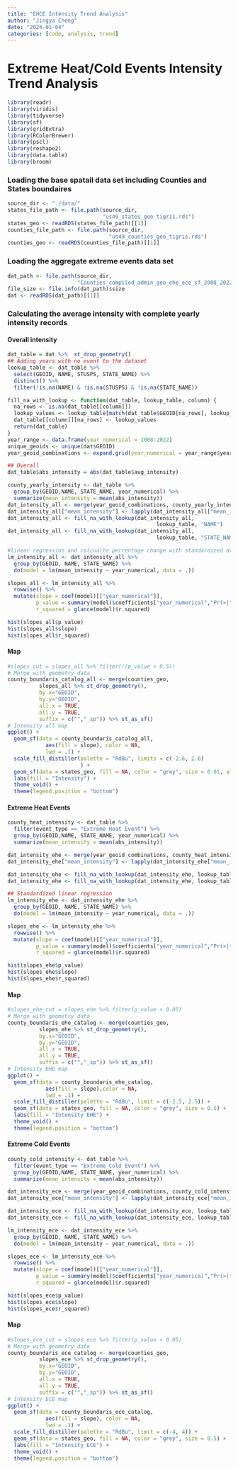 ```yaml
---
title: "EHCE Intensity Trend Analysis"
author: "Jingya Cheng"
date: "2024-01-04"
categories: [code, analysis, trend]
---
```


# Extreme Heat/Cold Events Intensity Trend Analysis

```r
library(readr)
library(viridis)
library(tidyverse)
library(sf)
library(gridExtra)
library(RColorBrewer)
library(pscl)
library(reshape2)
library(data.table)
library(broom)
```

### Loading the base spatail data set including Counties and States boundaires

```r
source_dir <- "./data/"
states_file_path <- file.path(source_dir,
                              "us49_states_geo_tigris.rds")
states_geo <- readRDS(states_file_path)[[1]]
counties_file_path <- file.path(source_dir,
                                "us49_counties_geo_tigris.rds")
counties_geo <- readRDS(counties_file_path)[[1]]
```

### Loading the aggregate extreme events data set

```r
dat_path <- file.path(source_dir,
                      "Counties_compiled_admin_geo_ehe_ece_sf_2008_2022.rds")
file_size <- file.info(dat_path)$size
dat <- readRDS(dat_path)[[1]]
```

### Calculating the average intensity with complete yearly intensity records

#### Overall intensity

```r
dat_table = dat %>%  st_drop_geometry()
## Adding years with no event to the dataset 
lookup_table <- dat_table %>%
  select(GEOID, NAME, STUSPS, STATE_NAME) %>%
  distinct() %>%
  filter(!is.na(NAME) & !is.na(STUSPS) & !is.na(STATE_NAME))

fill_na_with_lookup <- function(dat_table, lookup_table, column) {
  na_rows <- is.na(dat_table[[column]])
  lookup_values <- lookup_table[match(dat_table$GEOID[na_rows], lookup_table$GEOID), column]
  dat_table[[column]][na_rows] <- lookup_values
  return(dat_table)
}
year_range <- data.frame(year_numerical = 2008:2022)
unique_geoids <- unique(dat$GEOID)
year_geoid_combinations <- expand.grid(year_numerical = year_range$year_numerical, GEOID = unique_geoids)

## Overall
dat_table$abs_intensity = abs(dat_table$avg_intensity)

county_yearly_intensity <- dat_table %>%
  group_by(GEOID,NAME, STATE_NAME, year_numerical) %>%
  summarize(mean_intensity = mean(abs_intensity))
dat_intensity_all <- merge(year_geoid_combinations, county_yearly_intensity, by = c("year_numerical", "GEOID"), all = TRUE)
dat_intensity_all["mean_intensity"] <- lapply(dat_intensity_all["mean_intensity"], function(x) ifelse(is.na(x), 0, x))
dat_intensity_all <- fill_na_with_lookup(dat_intensity_all, 
                                               lookup_table, "NAME")
dat_intensity_all <- fill_na_with_lookup(dat_intensity_all, 
                                               lookup_table, "STATE_NAME")

#linear regression and calcualte percentage change with standardized average intensity 
lm_intensity_all <- dat_intensity_all %>%
  group_by(GEOID, NAME, STATE_NAME) %>%
  do(model = lm(mean_intensity ~ year_numerical, data = .))

slopes_all <- lm_intensity_all %>%
  rowwise() %>%
  mutate(slope = coef(model)[["year_numerical"]],
         p_value = summary(model)$coefficients["year_numerical","Pr(>|t|)"],
         r_squared = glance(model)$r.squared)

```

```r
hist(slopes_all$p_value)
hist(slopes_all$slope)
hist(slopes_all$r_squared)
```

#### Map

```r
#slopes_cut = slopes_all %>% filter(!(p_value > 0.5))
# Merge with geometry data
county_boundaris_catalog_all <- merge(counties_geo,
          slopes_all %>% st_drop_geometry(),
          by.x="GEOID",
          by.y="GEOID",
          all.x = TRUE,
          all.y = TRUE,
          suffix = c("","_sp")) %>% st_as_sf() 
# Intensity all map
ggplot() +
  geom_sf(data = county_boundaris_catalog_all,
            aes(fill = slope), color = NA,
            lwd = .1) + 
  scale_fill_distiller(palette = "RdBu", limits = c(-2.6, 2.6)
                       ) +
  geom_sf(data = states_geo, fill = NA, color = "grey", size = 0.01, alpha = 0.2) +
  labs(fill = "Intensity") +
  theme_void() + 
  theme(legend.position = "bottom")
```

#### Extreme Heat Events

```r
county_heat_intensity <- dat_table %>%
  filter(event_type == "Extreme Heat Event") %>%
  group_by(GEOID,NAME, STATE_NAME, year_numerical) %>%
  summarize(mean_intensity = mean(abs_intensity))

dat_intensity_ehe <- merge(year_geoid_combinations, county_heat_intensity, by = c("year_numerical", "GEOID"), all = TRUE)
dat_intensity_ehe["mean_intensity"] <- lapply(dat_intensity_ehe["mean_intensity"], function(x) ifelse(is.na(x), 0, x))

dat_intensity_ehe <- fill_na_with_lookup(dat_intensity_ehe, lookup_table, "NAME")
dat_intensity_ehe <- fill_na_with_lookup(dat_intensity_ehe, lookup_table, "STATE_NAME")

## Standardized linear regression
lm_intensity_ehe <- dat_intensity_ehe %>%
  group_by(GEOID, NAME, STATE_NAME) %>%
  do(model = lm(mean_intensity ~ year_numerical, data = .))

slopes_ehe <- lm_intensity_ehe %>%
  rowwise() %>%
  mutate(slope = coef(model)[["year_numerical"]],
         p_value = summary(model)$coefficients["year_numerical","Pr(>|t|)"],
         r_squared = glance(model)$r.squared)

```

```r
hist(slopes_ehe$p_value)
hist(slopes_ehe$slope)
hist(slopes_ehe$r_squared)
```

#### Map

```r
#slopes_ehe_cut = slopes_ehe %>% filter(p_value < 0.05)
# Merge with geometry data
county_boundaris_ehe_catalog <- merge(counties_geo,
          slopes_ehe %>% st_drop_geometry(),
          by.x="GEOID",
          by.y="GEOID",
          all.x = TRUE,
          all.y = TRUE,
          suffix = c("","_sp")) %>% st_as_sf() 
# Intensity EHE map
ggplot() +
  geom_sf(data = county_boundaris_ehe_catalog,
            aes(fill = slope),color = NA,
            lwd = .1) + 
  scale_fill_distiller(palette = "RdBu", limit = c(-2.5, 2.5)) +
  geom_sf(data = states_geo, fill = NA, color = "grey", size = 0.5) +
  labs(fill = "Intensity EHE") +
  theme_void() + 
  theme(legend.position = "bottom")
```

#### Extreme Cold Events

```r
county_cold_intensity <- dat_table %>%
  filter(event_type == "Extreme Cold Event") %>%
  group_by(GEOID,NAME, STATE_NAME, year_numerical) %>%
  summarize(mean_intensity = mean(abs_intensity))

dat_intensity_ece <- merge(year_geoid_combinations, county_cold_intensity, by = c("year_numerical", "GEOID"), all = TRUE)
dat_intensity_ece["mean_intensity"] <- lapply(dat_intensity_ece["mean_intensity"], function(x) ifelse(is.na(x), 0, x))

dat_intensity_ece <- fill_na_with_lookup(dat_intensity_ece, lookup_table, "NAME")
dat_intensity_ece <- fill_na_with_lookup(dat_intensity_ece, lookup_table, "STATE_NAME")

lm_intensity_ece <- dat_intensity_ece %>%
  group_by(GEOID, NAME, STATE_NAME) %>%
  do(model = lm(mean_intensity ~ year_numerical, data = .))

slopes_ece <- lm_intensity_ece %>%
  rowwise() %>%
  mutate(slope = coef(model)[["year_numerical"]],
         p_value = summary(model)$coefficients["year_numerical","Pr(>|t|)"],
         r_squared = glance(model)$r.squared)

```

```r
hist(slopes_ece$p_value)
hist(slopes_ece$slope)
hist(slopes_ece$r_squared)
```

#### Map

```r
#slopes_ece_cut = slopes_ece %>% filter(p_value < 0.05)
# Merge with geometry data
county_boundaris_ece_catalog <- merge(counties_geo,
          slopes_ece %>% st_drop_geometry(),
          by.x="GEOID",
          by.y="GEOID",
          all.x = TRUE,
          all.y = TRUE,
          suffix = c("","_sp")) %>% st_as_sf() 
# Intensity ECE map
ggplot() +
  geom_sf(data = county_boundaris_ece_catalog,
            aes(fill = slope), color = NA,
            lwd = .1) + 
  scale_fill_distiller(palette = "RdBu", limit = c(-4, 4)) +
  geom_sf(data = states_geo, fill = NA, color = "grey", size = 0.5) +
  labs(fill = "Intensity ECE") +
  theme_void() + 
  theme(legend.position = "bottom")
```
